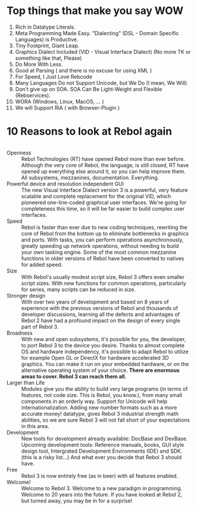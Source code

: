 = Top things that make you say WOW =

#Rich in Datatype Literals.
#Meta Programming Made Easy. "Dialecting" (DSL - Domain Specific Languages) is Productive.
#Tiny Footprint, Giant Leap.
#Graphics Dialect Included (VID - Visual Interface Dialect) (No more TK or something like that, Please)
#Do More With Less.
#Good at Parsing ( and there is no excuse for using XML )
#For Speed, I Just Love Rebcode
#Many Languages Do not Support Unicode, but We Do (I mean, We Will)
#Don't give up on SOA. SOA Can Be Light-Weight and Flexible (Rebservices).
#WORA (Windows, Linux, MacOS, ... )
#We will Support RIA ( with Browser-Plugin )

= 10 Reasons to look at Rebol again =

<pre>

</pre>

;Openness
:Rebol Technologies (RT) have opened Rebol more than ever before. Although the very core of Rebol, the language, is still closed, RT have opened up everything else around it, so you can help improve them. All subsystems, mezzanines, documentation. Everything.
;Powerful device and resolution independent GUI
:The new Visual Interface Dialect version 3 is a powerful, very feature scalable and complete replacement for the original VID, which pioneered one-line-coded graphical user interfaces. We're going for completeness this time, so it will be far easier to build complex user interfaces.
;Speed
:Rebol is faster than ever due to new coding techniques, rewriting the core of Rebol from the bottom up to eliminate bottlenecks in graphics and ports. With tasks, you can perform operations asynchronously, greatly speeding up network operations, without needing to build your own tasking engine. Some of the most common mezzanine functions in older versions of Rebol have been converted to natives for added speed.
;Size
:With Rebol's usually modest script size, Rebol 3 offers even smaller script sizes. With new functions for common operations, particularly for series, many scripts can be reduced in size.
;Stronger design
:With over two years of development and based on 8 years of experience with the previous versions of Rebol and thousands of developer discussions, learning all the defects and advantages of Rebol 2 have had a profound impact on the design of every single part of Rebol 3.
;Broadness
:With new and open subsystems, it's possible for you, the developer, to port Rebol 3 to the device you desire. Thanks to almost complete OS and hardware independency, it's possible to adapt Rebol to utilize for example Open GL or DirectX for hardware accelerated 3D graphics. You can make it run on your embedded hardware, or on the alternative operating system of your choice. '''There are enormous areas to cover. Rebol 3 can reach them all.'''
;Larger than Life
:Modules give you the ability to build very large programs (in terms of features, not code size. This is Rebol, you know.), from many small components in an orderly way. Support for Unicode will help internationalization. Adding new number formats such as a more accurate money! datatype, gives Rebol 3 industrial strength math abilities, so we are sure Rebol 3 will not fall short of your expectations in this area.
;Development
:New tools for development already available:  DocBase and DevBase. Upcoming development tools: Reference manuals, books, GUI style design tool, Intergrated Development Environments (IDE) and SDK. (this is a risky list...) And what ever you decide that Rebol 3 should have.
;Free
:Rebol 3 is now entirely free (as in beer) with all features enabled.
;Welcome!
:Welcome to Rebol 3. Welcome to a new paradigm in programming. Welcome to 20 years into the future. If you have looked at Rebol 2, but turned away, you may be in for a surprise!